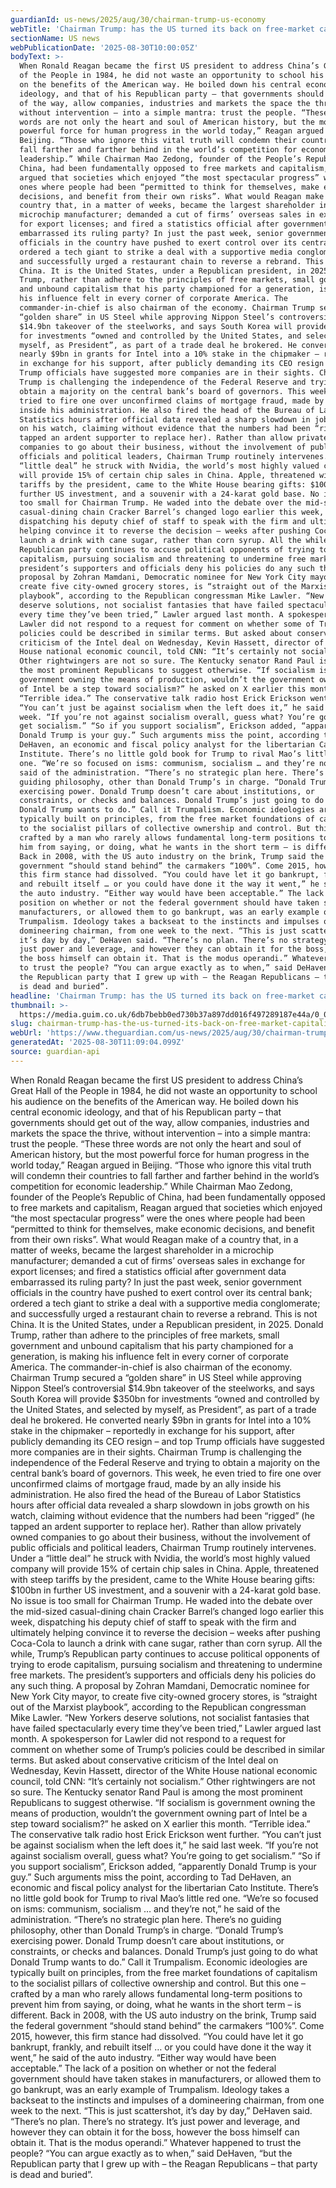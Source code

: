 ```yaml
---
guardianId: us-news/2025/aug/30/chairman-trump-us-economy
webTitle: 'Chairman Trump: has the US turned its back on free-market capitalism?'
sectionName: US news
webPublicationDate: '2025-08-30T10:00:05Z'
bodyText: >-
  When Ronald Reagan became the first US president to address China’s Great Hall
  of the People in 1984, he did not waste an opportunity to school his audience
  on the benefits of the American way. He boiled down his central economic
  ideology, and that of his Republican party – that governments should get out
  of the way, allow companies, industries and markets the space the thrive,
  without intervention – into a simple mantra: trust the people. “These three
  words are not only the heart and soul of American history, but the most
  powerful force for human progress in the world today,” Reagan argued in
  Beijing. “Those who ignore this vital truth will condemn their countries to
  fall farther and farther behind in the world’s competition for economic
  leadership.” While Chairman Mao Zedong, founder of the People’s Republic of
  China, had been fundamentally opposed to free markets and capitalism, Reagan
  argued that societies which enjoyed “the most spectacular progress” were the
  ones where people had been “permitted to think for themselves, make economic
  decisions, and benefit from their own risks”. What would Reagan make of a
  country that, in a matter of weeks, became the largest shareholder in a
  microchip manufacturer; demanded a cut of firms’ overseas sales in exchange
  for export licenses; and fired a statistics official after government data
  embarrassed its ruling party? In just the past week, senior government
  officials in the country have pushed to exert control over its central bank;
  ordered a tech giant to strike a deal with a supportive media conglomerate;
  and successfully urged a restaurant chain to reverse a rebrand. This is not
  China. It is the United States, under a Republican president, in 2025. Donald
  Trump, rather than adhere to the principles of free markets, small government
  and unbound capitalism that his party championed for a generation, is making
  his influence felt in every corner of corporate America. The
  commander-in-chief is also chairman of the economy. Chairman Trump secured a
  “golden share” in US Steel while approving Nippon Steel’s controversial
  $14.9bn takeover of the steelworks, and says South Korea will provide $350bn
  for investments “owned and controlled by the United States, and selected by
  myself, as President”, as part of a trade deal he brokered. He converted
  nearly $9bn in grants for Intel into a 10% stake in the chipmaker – reportedly
  in exchange for his support, after publicly demanding its CEO resign – and top
  Trump officials have suggested more companies are in their sights. Chairman
  Trump is challenging the independence of the Federal Reserve and trying to
  obtain a majority on the central bank’s board of governors. This week, he even
  tried to fire one over unconfirmed claims of mortgage fraud, made by an ally
  inside his administration. He also fired the head of the Bureau of Labor
  Statistics hours after official data revealed a sharp slowdown in jobs growth
  on his watch, claiming without evidence that the numbers had been “rigged” (he
  tapped an ardent supporter to replace her). Rather than allow privately owned
  companies to go about their business, without the involvement of public
  officials and political leaders, Chairman Trump routinely intervenes. Under a
  “little deal” he struck with Nvidia, the world’s most highly valued company
  will provide 15% of certain chip sales in China. Apple, threatened with steep
  tariffs by the president, came to the White House bearing gifts: $100bn in
  further US investment, and a souvenir with a 24-karat gold base. No issue is
  too small for Chairman Trump. He waded into the debate over the mid-sized
  casual-dining chain Cracker Barrel’s changed logo earlier this week,
  dispatching his deputy chief of staff to speak with the firm and ultimately
  helping convince it to reverse the decision – weeks after pushing Coca-Cola to
  launch a drink with cane sugar, rather than corn syrup. All the while, Trump’s
  Republican party continues to accuse political opponents of trying to erode
  capitalism, pursuing socialism and threatening to undermine free markets. The
  president’s supporters and officials deny his policies do any such thing. A
  proposal by Zohran Mamdani, Democratic nominee for New York City mayor, to
  create five city-owned grocery stores, is “straight out of the Marxist
  playbook”, according to the Republican congressman Mike Lawler. “New Yorkers
  deserve solutions, not socialist fantasies that have failed spectacularly
  every time they’ve been tried,” Lawler argued last month. A spokesperson for
  Lawler did not respond to a request for comment on whether some of Trump’s
  policies could be described in similar terms. But asked about conservative
  criticism of the Intel deal on Wednesday, Kevin Hassett, director of the White
  House national economic council, told CNN: “It’s certainly not socialism.”
  Other rightwingers are not so sure. The Kentucky senator Rand Paul is among
  the most prominent Republicans to suggest otherwise. “If socialism is
  government owning the means of production, wouldn’t the government owning part
  of Intel be a step toward socialism?” he asked on X earlier this month.
  “Terrible idea.” The conservative talk radio host Erick Erickson went further.
  “You can’t just be against socialism when the left does it,” he said last
  week. “If you’re not against socialism overall, guess what? You’re going to
  get socialism.” “So if you support socialism”, Erickson added, “apparently
  Donald Trump is your guy.” Such arguments miss the point, according to Tad
  DeHaven, an economic and fiscal policy analyst for the libertarian Cato
  Institute. There’s no little gold book for Trump to rival Mao’s little red
  one. “We’re so focused on isms: communism, socialism … and they’re not,” he
  said of the administration. “There’s no strategic plan here. There’s no
  guiding philosophy, other than Donald Trump’s in charge. “Donald Trump’s
  exercising power. Donald Trump doesn’t care about institutions, or
  constraints, or checks and balances. Donald Trump’s just going to do what
  Donald Trump wants to do.” Call it Trumpalism. Economic ideologies are
  typically built on principles, from the free market foundations of capitalism
  to the socialist pillars of collective ownership and control. But this one –
  crafted by a man who rarely allows fundamental long-term positions to prevent
  him from saying, or doing, what he wants in the short term – is different.
  Back in 2008, with the US auto industry on the brink, Trump said the federal
  government “should stand behind” the carmakers “100%”. Come 2015, however,
  this firm stance had dissolved. “You could have let it go bankrupt, frankly,
  and rebuilt itself … or you could have done it the way it went,” he said of
  the auto industry. “Either way would have been acceptable.” The lack of a
  position on whether or not the federal government should have taken stakes in
  manufacturers, or allowed them to go bankrupt, was an early example of
  Trumpalism. Ideology takes a backseat to the instincts and impulses of a
  domineering chairman, from one week to the next. “This is just scattershot,
  it’s day by day,” DeHaven said. “There’s no plan. There’s no strategy. It’s
  just power and leverage, and however they can obtain it for the boss, however
  the boss himself can obtain it. That is the modus operandi.” Whatever happened
  to trust the people? “You can argue exactly as to when,” said DeHaven, “but
  the Republican party that I grew up with – the Reagan Republicans – that party
  is dead and buried”.
headline: 'Chairman Trump: has the US turned its back on free-market capitalism?'
thumbnail: >-
  https://media.guim.co.uk/6db7bebb0ed730b37a897dd016f497289187e44a/0_0_3000_2400/500.jpg
slug: chairman-trump-has-the-us-turned-its-back-on-free-market-capitalism
webUrl: 'https://www.theguardian.com/us-news/2025/aug/30/chairman-trump-us-economy'
generatedAt: '2025-08-30T11:09:04.099Z'
source: guardian-api
---
```

When Ronald Reagan became the first US president to address China’s Great Hall of the People in 1984, he did not waste an opportunity to school his audience on the benefits of the American way. He boiled down his central economic ideology, and that of his Republican party – that governments should get out of the way, allow companies, industries and markets the space the thrive, without intervention – into a simple mantra: trust the people. “These three words are not only the heart and soul of American history, but the most powerful force for human progress in the world today,” Reagan argued in Beijing. “Those who ignore this vital truth will condemn their countries to fall farther and farther behind in the world’s competition for economic leadership.” While Chairman Mao Zedong, founder of the People’s Republic of China, had been fundamentally opposed to free markets and capitalism, Reagan argued that societies which enjoyed “the most spectacular progress” were the ones where people had been “permitted to think for themselves, make economic decisions, and benefit from their own risks”. What would Reagan make of a country that, in a matter of weeks, became the largest shareholder in a microchip manufacturer; demanded a cut of firms’ overseas sales in exchange for export licenses; and fired a statistics official after government data embarrassed its ruling party? In just the past week, senior government officials in the country have pushed to exert control over its central bank; ordered a tech giant to strike a deal with a supportive media conglomerate; and successfully urged a restaurant chain to reverse a rebrand. This is not China. It is the United States, under a Republican president, in 2025. Donald Trump, rather than adhere to the principles of free markets, small government and unbound capitalism that his party championed for a generation, is making his influence felt in every corner of corporate America. The commander-in-chief is also chairman of the economy. Chairman Trump secured a “golden share” in US Steel while approving Nippon Steel’s controversial $14.9bn takeover of the steelworks, and says South Korea will provide $350bn for investments “owned and controlled by the United States, and selected by myself, as President”, as part of a trade deal he brokered. He converted nearly $9bn in grants for Intel into a 10% stake in the chipmaker – reportedly in exchange for his support, after publicly demanding its CEO resign – and top Trump officials have suggested more companies are in their sights. Chairman Trump is challenging the independence of the Federal Reserve and trying to obtain a majority on the central bank’s board of governors. This week, he even tried to fire one over unconfirmed claims of mortgage fraud, made by an ally inside his administration. He also fired the head of the Bureau of Labor Statistics hours after official data revealed a sharp slowdown in jobs growth on his watch, claiming without evidence that the numbers had been “rigged” (he tapped an ardent supporter to replace her). Rather than allow privately owned companies to go about their business, without the involvement of public officials and political leaders, Chairman Trump routinely intervenes. Under a “little deal” he struck with Nvidia, the world’s most highly valued company will provide 15% of certain chip sales in China. Apple, threatened with steep tariffs by the president, came to the White House bearing gifts: $100bn in further US investment, and a souvenir with a 24-karat gold base. No issue is too small for Chairman Trump. He waded into the debate over the mid-sized casual-dining chain Cracker Barrel’s changed logo earlier this week, dispatching his deputy chief of staff to speak with the firm and ultimately helping convince it to reverse the decision – weeks after pushing Coca-Cola to launch a drink with cane sugar, rather than corn syrup. All the while, Trump’s Republican party continues to accuse political opponents of trying to erode capitalism, pursuing socialism and threatening to undermine free markets. The president’s supporters and officials deny his policies do any such thing. A proposal by Zohran Mamdani, Democratic nominee for New York City mayor, to create five city-owned grocery stores, is “straight out of the Marxist playbook”, according to the Republican congressman Mike Lawler. “New Yorkers deserve solutions, not socialist fantasies that have failed spectacularly every time they’ve been tried,” Lawler argued last month. A spokesperson for Lawler did not respond to a request for comment on whether some of Trump’s policies could be described in similar terms. But asked about conservative criticism of the Intel deal on Wednesday, Kevin Hassett, director of the White House national economic council, told CNN: “It’s certainly not socialism.” Other rightwingers are not so sure. The Kentucky senator Rand Paul is among the most prominent Republicans to suggest otherwise. “If socialism is government owning the means of production, wouldn’t the government owning part of Intel be a step toward socialism?” he asked on X earlier this month. “Terrible idea.” The conservative talk radio host Erick Erickson went further. “You can’t just be against socialism when the left does it,” he said last week. “If you’re not against socialism overall, guess what? You’re going to get socialism.” “So if you support socialism”, Erickson added, “apparently Donald Trump is your guy.” Such arguments miss the point, according to Tad DeHaven, an economic and fiscal policy analyst for the libertarian Cato Institute. There’s no little gold book for Trump to rival Mao’s little red one. “We’re so focused on isms: communism, socialism … and they’re not,” he said of the administration. “There’s no strategic plan here. There’s no guiding philosophy, other than Donald Trump’s in charge. “Donald Trump’s exercising power. Donald Trump doesn’t care about institutions, or constraints, or checks and balances. Donald Trump’s just going to do what Donald Trump wants to do.” Call it Trumpalism. Economic ideologies are typically built on principles, from the free market foundations of capitalism to the socialist pillars of collective ownership and control. But this one – crafted by a man who rarely allows fundamental long-term positions to prevent him from saying, or doing, what he wants in the short term – is different. Back in 2008, with the US auto industry on the brink, Trump said the federal government “should stand behind” the carmakers “100%”. Come 2015, however, this firm stance had dissolved. “You could have let it go bankrupt, frankly, and rebuilt itself … or you could have done it the way it went,” he said of the auto industry. “Either way would have been acceptable.” The lack of a position on whether or not the federal government should have taken stakes in manufacturers, or allowed them to go bankrupt, was an early example of Trumpalism. Ideology takes a backseat to the instincts and impulses of a domineering chairman, from one week to the next. “This is just scattershot, it’s day by day,” DeHaven said. “There’s no plan. There’s no strategy. It’s just power and leverage, and however they can obtain it for the boss, however the boss himself can obtain it. That is the modus operandi.” Whatever happened to trust the people? “You can argue exactly as to when,” said DeHaven, “but the Republican party that I grew up with – the Reagan Republicans – that party is dead and buried”.
